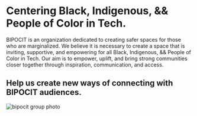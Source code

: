 

<SEO title="BIPOCIT - Centering Black, Indigenous, && People of Color in Tech" />

<FlexContainer direction="row">

<Flex width="1/2">
<div className="md:mr-6">

<div className="text-headlinePurple">

# Centering Black, Indigenous, && People of Color in Tech.

</div>

BIPOCIT is an organization dedicated to creating safer spaces for those who are marginalized. We believe it is necessary to create a space that is inviting, supportive, and empowering for all Black, Indigenous, && People of Color in Tech. Our aim is to empower, uplift, and bring strong communities closer together through inspiration, communication, and access.

<FlexContainer direction="row">
<Flex width="1/2">
<div className="mt-16">

## Help us create new ways of connecting with BIPOCIT audiences.

<div className="mt-6">
  <DonateButton/>
</div>
</div>
</Flex>
</FlexContainer>

</div>
</Flex>


<Flex width="1/2">

<img src="./background.png" alt="bipocit group photo" className="hidden md:mt-5 md:-ml-32 lg:block -z-1"/>
</Flex>

</FlexContainer>
